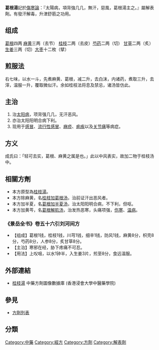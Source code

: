 {{ctm}}
{{Infobox Prescription of TCM | 
|name          = 葛根湯
|shortname     =
|nickname      =
|origin        = 伤寒论
|formulation   = 汤剂
|image         = 
|image_caption = 
|TCD1          = 葛根
|dosage1       = 四两
|TCD2          = 麻黄
|dosage2       = 三两（去节）
|TCD3          = 桂枝
|dosage3       = 二两（去皮）
|TCD4          = 芍药
|dosage4       = 二两（切） 
|TCD5          = 甘草
|dosage5       = 二两（炙）
|TCD6          = 生姜
|dosage6       = 三两（切）
|TCD7          = 大枣
|dosage7       = 十二枚（擘）
|function      = 发汗解肌　
|footnotes     = 
}}

'''葛根湯'''記於[[傷寒論|傷寒論]]：『太陽病，項背強几几，無汗，惡風，葛根湯主之。』屬解表劑。有發汗解毒，升津舒筋之功用。
　　
==组成==
[[葛根|葛根]]四两 [[麻黄|麻黄]]三两（去节） [[桂枝|桂枝]]二两（去皮）[[芍药|芍药]]二两（切） [[甘草|甘草]]二两（炙） [[生姜|生姜]]三两（切）[[大枣|大枣]]十二枚（擘）

==煎服法==
右七味，以水一斗，先煮麻黄、葛根，减二升，去白沫，内诸药，煮取三升，去滓，温服一升，覆取微似汗。余如桂枝法将息及禁忌，诸汤皆仿此。　

==主治==
#治[[太阳病|太阳病]]，项背强几几，无汗恶风。
#亦治太阳阳明合病下利。　
#现用于[[感冒|感冒]]、[[流行性感冒|流行性感冒]]、[[麻疹|麻疹]]、[[痢疾|痢疾]]以及[[关节痛|关节痛]]等病症。

==方义==
成氏曰：「轻可去实，葛根、麻黄之属是也。」此以中风表实，故加二物于桂枝汤中。　

== 相關方劑 ==
* 本方原型為[[桂枝湯|桂枝湯]]。
* 本方除麻黄，名[[桂枝加葛根汤|桂枝加葛根汤]]，治前证汗出恶风者。
* 本方加半夏，名[[葛根加半夏汤|葛根加半夏汤]]，治太阳阳明合病，不下利，但呕。
* 本方加黄芩，名[[葛根解肌汤|葛根解肌汤]]，治发热恶寒，头痛项强，[[伤寒|伤寒]]、[[温病|温病]]。
 
===《景岳全书》卷五十六引刘河间方===
*【组成】葛根1钱，桂枝1钱，川芎1钱，细辛1钱，防风1钱，麻黄8分，枳壳8分，芍药8分，人参8分，炙甘草8分。
*【主治】寒邪在经，胁下疼痛不可忍。
*【用法】上㕮咀，以水1钟半，入生姜3片，煎至8分，食远温服。


== 外部連結 ==
* [https://sys02.lib.hkbu.edu.hk/cmfid/details.asp?query=all,,%E6%A1%82%E6%9E%9D%E5%8A%A0%E8%91%9B%E6%A0%B9%E6%B9%AF&facet=type%5F&lang=cht&pageid=1&absolutePos=1&id=F00002    桂枝湯] 中藥方劑圖像數據庫 (香港浸會大學中醫藥學院) {{zh}}{{en}}


==參見==
*[[方劑列表|方劑列表]]

{{经方}}


==分類==
[[Category:中藥|Category:中藥]]
[[Category:經方|Category:經方]]
[[Category:方劑|Category:方劑]]
[[Category:解表劑|Category:解表劑]]